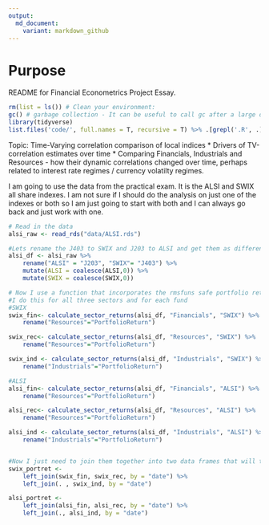 ```yaml
---
output:
  md_document:
    variant: markdown_github
---
```


# Purpose

README for Financial Econometrics Project Essay.

```r

rm(list = ls()) # Clean your environment:
gc() # garbage collection - It can be useful to call gc after a large object has been removed, as this may prompt R to return memory to the operating system.
library(tidyverse)
list.files('code/', full.names = T, recursive = T) %>% .[grepl('.R', .)] %>% as.list() %>% walk(~source(.))
```

Topic:  Time-Varying correlation comparison of local indices
	* Drivers of TV-correlation estimates over time
	* Comparing Financials, Industrials and Resources - how their dynamic correlations changed over time, perhaps related to interest rate regimes / currency volatilty regimes.
	
	
I am going to use the data from the practical exam. It is the ALSI and SWIX all share indexes. I am not sure if I should do the analysis on just one of the indexes or both so I am just going to start with both and I can always go back and just work with one.
```r
# Read in the data 
alsi_raw <- read_rds("data/ALSI.rds")

#Lets rename the J403 to SWIX and J203 to ALSI and get them as different data sets. 
alsi_df <- alsi_raw %>% 
    rename("ALSI" = "J203", "SWIX"= "J403") %>% 
    mutate(ALSI = coalesce(ALSI,0)) %>% 
    mutate(SWIX = coalesce(SWIX,0))

# Now I use a function that incorporates the rmsfuns safe portfolio returns
#I do this for all three sectors and for each fund
#SWIX
swix_fin<- calculate_sector_returns(alsi_df, "Financials", "SWIX") %>% 
    rename("Resources"="PortfolioReturn")

swix_rec<- calculate_sector_returns(alsi_df, "Resources", "SWIX") %>% 
    rename("Resources"="PortfolioReturn")

swix_ind <- calculate_sector_returns(alsi_df, "Industrials", "SWIX") %>% 
    rename("Industrials"="PortfolioReturn")

#ALSI
alsi_fin<- calculate_sector_returns(alsi_df, "Financials", "ALSI") %>% 
    rename("Resources"="PortfolioReturn")

alsi_rec<- calculate_sector_returns(alsi_df, "Resources", "ALSI") %>% 
    rename("Resources"="PortfolioReturn")

alsi_ind <- calculate_sector_returns(alsi_df, "Industrials", "ALSI") %>% 
    rename("Industrials"="PortfolioReturn")


#Now I just need to join them together into two data frames that will then be used to do the garch analysis
swix_portret <- 
    left_join(swix_fin, swix_rec, by = "date") %>% 
    left_join(. , swix_ind, by = "date")

alsi_portret <- 
    left_join(alsi_fin, alsi_rec, by = "date") %>% 
    left_join(., alsi_ind, by = "date")



```

